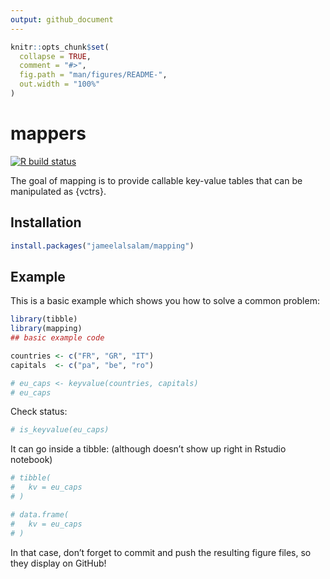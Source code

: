 ```yaml
---
output: github_document
---
```


<!-- README.md is generated from README.Rmd. Please edit that file -->

```r
knitr::opts_chunk$set(
  collapse = TRUE,
  comment = "#>",
  fig.path = "man/figures/README-",
  out.width = "100%"
)
```

# mappers

<!-- badges: start -->
[![R build status](https://github.com/jameelalsalam/mapping/workflows/R-CMD-check/badge.svg)](https://github.com/jameelalsalam/mapping/actions)
<!-- badges: end -->

The goal of mapping is to provide callable key-value tables that can be manipulated as {vctrs}.

## Installation


``` r
install.packages("jameelalsalam/mapping")
```

## Example

This is a basic example which shows you how to solve a common problem:

```r
library(tibble)
library(mapping)
## basic example code

countries <- c("FR", "GR", "IT")
capitals  <- c("pa", "be", "ro")

# eu_caps <- keyvalue(countries, capitals)
# eu_caps
```

Check status:
```r
# is_keyvalue(eu_caps)
```


It can go inside a tibble: (although doesn't show up right in Rstudio notebook)

```r
# tibble(
#   kv = eu_caps
# )
```

```r
# data.frame(
#   kv = eu_caps
# )
```


In that case, don't forget to commit and push the resulting figure files, so they display on GitHub!
